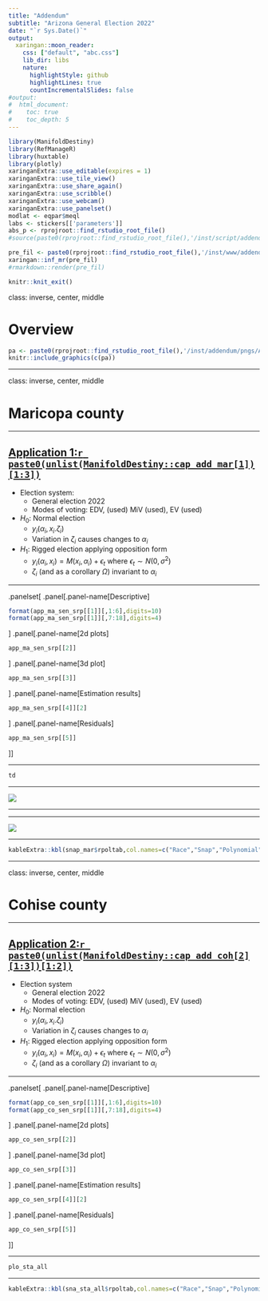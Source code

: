 ```yaml
---
title: "Addendum"
subtitle: "Arizona General Election 2022"
date: "`r Sys.Date()`"
output:
  xaringan::moon_reader:
    css: ["default", "abc.css"]
    lib_dir: libs
    nature:
      highlightStyle: github
      highlightLines: true
      countIncrementalSlides: false
#output:
#  html_document:
#    toc: true
#    toc_depth: 5
---
```


```r
library(ManifoldDestiny)
library(RefManageR)
library(huxtable)
library(plotly)
xaringanExtra::use_editable(expires = 1)
xaringanExtra::use_tile_view()
xaringanExtra::use_share_again()
xaringanExtra::use_scribble()
xaringanExtra::use_webcam()
xaringanExtra::use_panelset()
modlat <- eqpar$meql
labs <- stickers[['parameters']]
abs_p <- rprojroot::find_rstudio_root_file()
#source(paste0(rprojroot::find_rstudio_root_file(),'/inst/script/addendum_az.R'))
```

```r
pre_fil <- paste0(rprojroot::find_rstudio_root_file(),'/inst/www/addendum/Addendum_az.Rmd')
xaringan::inf_mr(pre_fil)
#rmarkdown::render(pre_fil) 
```

```r
knitr::knit_exit()
```

class: inverse, center, middle

# Overview

```r
pa <- paste0(rprojroot::find_rstudio_root_file(),'/inst/addendum/pngs/ALEXANDER_chart-of-Rs-voting-for-Hobbs.jpg')
knitr::include_graphics(c(pa))
```

---

class: inverse, center, middle

# Maricopa county

---

## [Application 1:`r paste0(unlist(ManifoldDestiny::cap_add_mar[1])[1:3])`]()

- Election system:
  - General election 2022
  - Modes of voting: EDV, (used) MiV (used), EV (used)

- $H_0:$ Normal election 
  - $y_i(\alpha_i,x_i.\zeta_i)$
  - Variation in $\zeta_i$ causes changes to $\alpha_i$

- $H_1:$ Rigged election applying opposition form
  - $y_i(\alpha_i,x_i)=M(x_i,\alpha_i)+\epsilon_t \text{ where } \epsilon_t \sim N(0,\sigma^2)$
  - $\zeta_i$ (and as a corollary $\Omega$) invariant to $\alpha_i$

---

.panelset[
.panel[.panel-name[Descriptive]
```r
format(app_ma_sen_srp[[1]][,1:6],digits=10)
format(app_ma_sen_srp[[1]][,7:18],digits=4)
```
]
.panel[.panel-name[2d plots]
```r
app_ma_sen_srp[[2]]
```
]
.panel[.panel-name[3d plot]
```r
app_ma_sen_srp[[3]]
```
]
.panel[.panel-name[Estimation results]
```r
app_ma_sen_srp[[4]][2]
```
]
.panel[.panel-name[Residuals]
```r
app_ma_sen_srp[[5]]
```
]]

---


```r
td
```

---

![](ggplots/prec/race_1_snap)

---

---

![](ggplots/prec/race_2_snap)

---


```r
kableExtra::kbl(snap_mar$rpoltab,col.names=c("Race","Snap","Polynomial","Integral","R2")) %>% kableExtra::kable_paper(full_width = F) %>% kableExtra::kable_styling(font_size=12)
```

---

class: inverse, center, middle

# Cohise county

---

## [Application 2:`r paste0(unlist(ManifoldDestiny::cap_add_coh[2][1:3])[1:2])`]()

- Election system
  - General election 2022
  - Modes of voting: EDV, (used) MiV (used), EV (used)

- $H_0:$ Normal election 
  - $y_i(\alpha_i,x_i.\zeta_i)$
  - Variation in $\zeta_i$ causes changes to $\alpha_i$

- $H_1:$ Rigged election applying opposition form
  - $y_i(\alpha_i,x_i)=M(x_i,\alpha_i)+\epsilon_t \text{ where } \epsilon_t \sim N(0,\sigma^2)$
  - $\zeta_i$ (and as a corollary $\Omega$) invariant to $\alpha_i$

---


.panelset[
.panel[.panel-name[Descriptive]
```r
format(app_co_sen_srp[[1]][,1:6],digits=10)
format(app_co_sen_srp[[1]][,7:18],digits=4)
```
]
.panel[.panel-name[2d plots]
```r
app_co_sen_srp[[2]]
```
]
.panel[.panel-name[3d plot]
```r
app_co_sen_srp[[3]]
```
]
.panel[.panel-name[Estimation results]
```r
app_co_sen_srp[[4]][2]
```
]
.panel[.panel-name[Residuals]
```r
app_co_sen_srp[[5]]
```
]]

---

```r
plo_sta_all
```

---

```r
kableExtra::kbl(sna_sta_all$rpoltab,col.names=c("Race","Snap","Polynomial","Integral","R2")) %>% kableExtra::kable_paper(full_width = F) %>% kableExtra::kable_styling(font_size=12)
```

